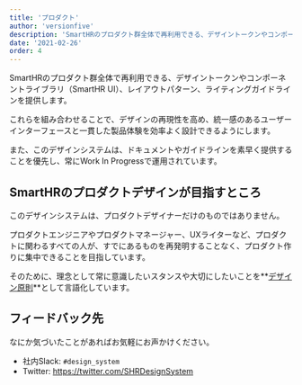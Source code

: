 ```yaml
---
title: 'プロダクト'
author: 'versionfive'
description: 'SmartHRのプロダクト群全体で再利用できる、デザイントークンやコンポーネントライブラリ（SmartHR UI）、レイアウトパターン、ライティングガイドラインを提供します。'
date: '2021-02-26'
order: 4
---
```


SmartHRのプロダクト群全体で再利用できる、デザイントークンやコンポーネントライブラリ（SmartHR UI）、レイアウトパターン、ライティングガイドラインを提供します。

これらを組み合わせることで、デザインの再現性を高め、統一感のあるユーザーインターフェースと一貫した製品体験を効率よく設計できるようにします。

また、このデザインシステムは、ドキュメントやガイドラインを素早く提供することを優先し、常にWork In Progressで運用されています。


## SmartHRのプロダクトデザインが目指すところ
このデザインシステムは、プロダクトデザイナーだけのものではありません。

プロダクトエンジニアやプロダクトマネージャー、UXライターなど、プロダクトに関わるすべての人が、すでにあるものを再発明することなく、プロダクト作りに集中できることを目指しています。

そのために、理念として常に意識したいスタンスや大切にしたいことを**[デザイン原則](/products/overview/principles)**として言語化しています。


## フィードバック先
なにか気づいたことがあればお気軽にお声かけください。

- 社内Slack: `#design_system`
- Twitter: https://twitter.com/SHRDesignSystem

